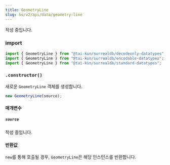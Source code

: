 ```yaml
---
title: GeometryLine
slug: ko/v2/api/data/geometry-line
---
```



작성 중입니다.

### import

```ts
import { GeometryLine } from "@tai-kun/surrealdb/decodeonly-datatypes";
import { GeometryLine } from "@tai-kun/surrealdb/encodable-datatypes";
import { GeometryLine } from "@tai-kun/surrealdb/standard-datatypes";
```

### `.constructor()`

새로운 `GeometryLine` 객체를 생성합니다.

```ts
new GeometryLine(source);
```

#### 매개변수

##### `source`

작성 중입니다.

#### 반환값

`new`를 통해 호출될 경우, `GeometryLine`은 해당 인스턴스를 반환합니다.
